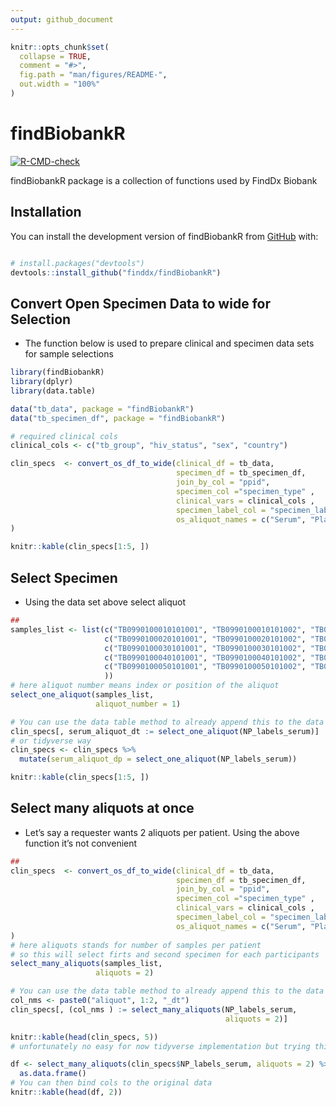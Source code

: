 ```yaml
---
output: github_document
---
```


<!-- README.md is generated from README.Rmd. Please edit that file -->

```r
knitr::opts_chunk$set(
  collapse = TRUE,
  comment = "#>",
  fig.path = "man/figures/README-",
  out.width = "100%"
)
```

# findBiobankR

<!-- badges: start -->

 [![R-CMD-check](https://github.com/finddx/findBiobankR/actions/workflows/R-CMD-check.yaml/badge.svg)](https://github.com/finddx/findBiobankR/actions/workflows/R-CMD-check.yaml)

<!-- badges: end -->

findBiobankR package is a collection of functions used by FindDx Biobank 

## Installation

You can install the development version of findBiobankR from [GitHub](https://github.com/) with:

``` r

# install.packages("devtools")
devtools::install_github("finddx/findBiobankR")

```

## Convert Open Specimen Data to wide for Selection 

- The function below is used to prepare clinical and specimen data sets for sample selections 

```r
library(findBiobankR)
library(dplyr)
library(data.table)

data("tb_data", package = "findBiobankR")
data("tb_specimen_df", package = "findBiobankR")

# required clinical cols
clinical_cols <- c("tb_group", "hiv_status", "sex", "country") 

clin_specs  <- convert_os_df_to_wide(clinical_df = tb_data,
                                     specimen_df = tb_specimen_df, 
                                     join_by_col = "ppid",
                                     specimen_col ="specimen_type" ,
                                     clinical_vars = clinical_cols ,
                                     specimen_label_col = "specimen_label",
                                     os_aliquot_names = c("Serum", "Plasma")
)

knitr::kable(clin_specs[1:5, ])
```


## Select Specimen

- Using the data set above select aliquot 

```r
##
samples_list <- list(c("TB0990100010101001", "TB0990100010101002", "TB0990100010101003"),
                     c("TB0990100020101001", "TB0990100020101002", "TB0990100020101003"), 
                     c("TB0990100030101001", "TB0990100030101002", "TB0990100030101003"),
                     c("TB0990100040101001", "TB0990100040101002", "TB0990100040101003"),
                     c("TB0990100050101001", "TB0990100050101002", "TB0990100050101003"
                     ))
# here aliquot number means index or position of the aliquot 
select_one_aliquot(samples_list,
                   aliquot_number = 1)

# You can use the data table method to already append this to the data set
clin_specs[, serum_aliquot_dt := select_one_aliquot(NP_labels_serum)]
# or tidyverse way
clin_specs <- clin_specs %>%
  mutate(serum_aliquot_dp = select_one_aliquot(NP_labels_serum))

knitr::kable(clin_specs[1:5, ])
```

## Select many aliquots at once

- Let's say a requester wants 2 aliquots per patient. Using the above function it's not convenient


```r
##
clin_specs  <- convert_os_df_to_wide(clinical_df = tb_data,
                                     specimen_df = tb_specimen_df, 
                                     join_by_col = "ppid",
                                     specimen_col ="specimen_type" ,
                                     clinical_vars = clinical_cols ,
                                     specimen_label_col = "specimen_label",
                                     os_aliquot_names = c("Serum", "Plasma")
)
# here aliquots stands for number of samples per patient
# so this will select firts and second specimen for each participants
select_many_aliquots(samples_list,
                   aliquots = 2)

# You can use the data table method to already append this to the data set
col_nms <- paste0("aliquot", 1:2, "_dt")
clin_specs[, (col_nms ) := select_many_aliquots(NP_labels_serum, 
                                                aliquots = 2)]

knitr::kable(head(clin_specs, 5))
# unfortunately no easy for now tidyverse implementation but trying this below could work

df <- select_many_aliquots(clin_specs$NP_labels_serum, aliquots = 2) %>% 
  as.data.frame()
# You can then bind cols to the original data
knitr::kable(head(df, 2))
```

